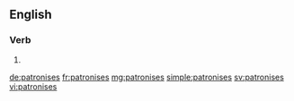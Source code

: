 ==English==

===Verb===
{{head|en|verb form}}

# {{en-third-person singular of|patronise}}

[[de:patronises]]
[[fr:patronises]]
[[mg:patronises]]
[[simple:patronises]]
[[sv:patronises]]
[[vi:patronises]]